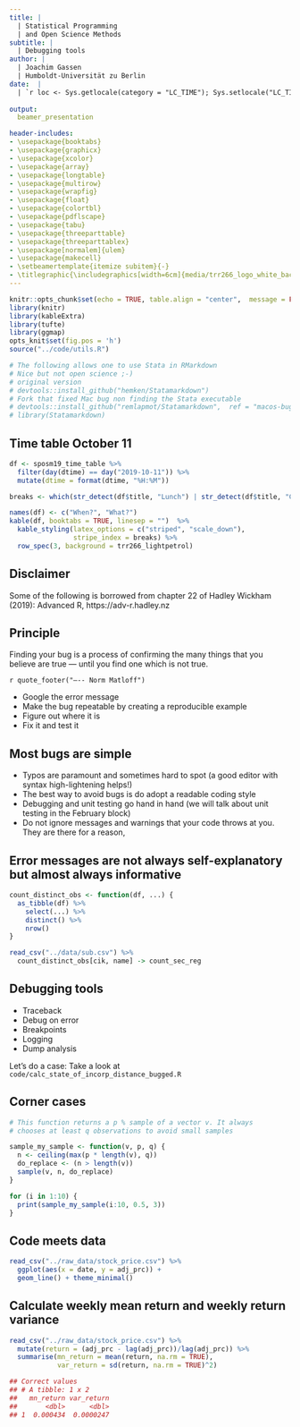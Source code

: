 ```yaml
---
title: |
  | Statistical Programming 
  | and Open Science Methods
subtitle: |
  | Debugging tools
author: | 
  | Joachim Gassen 
  | Humboldt-Universität zu Berlin
date:  |
  | `r loc <- Sys.getlocale(category = "LC_TIME"); Sys.setlocale("LC_TIME", "C"); fdate <- format(Sys.time(), '%B %d, %Y'); Sys.setlocale("LC_TIME", loc); fdate`
  
output: 
  beamer_presentation

header-includes:
- \usepackage{booktabs}
- \usepackage{graphicx}
- \usepackage{xcolor}
- \usepackage{array}
- \usepackage{longtable}
- \usepackage{multirow}
- \usepackage{wrapfig}
- \usepackage{float}
- \usepackage{colortbl}
- \usepackage{pdflscape}
- \usepackage{tabu}
- \usepackage{threeparttable}
- \usepackage{threeparttablex}
- \usepackage[normalem]{ulem}
- \usepackage{makecell}
- \setbeamertemplate{itemize subitem}{-}
- \titlegraphic{\includegraphics[width=6cm]{media/trr266_logo_white_background.png}}
---
```



```r
knitr::opts_chunk$set(echo = TRUE, table.align = "center",  message = FALSE, error = FALSE, warning = FALSE, clean = FALSE)
library(knitr)
library(kableExtra)
library(tufte)
library(ggmap)
opts_knit$set(fig.pos = 'h')
source("../code/utils.R")

# The following allows one to use Stata in RMarkdown 
# Nice but not open science ;-)
# original version
# devtools::install_github("hemken/Statamarkdown")
# Fork that fixed Mac bug non finding the Stata executable
# devtools::install_github("remlapmot/Statamarkdown",  ref = "macos-bug-fixes")
# library(Statamarkdown)

```

## Time table October 11

``` r
df <- sposm19_time_table %>%
  filter(day(dtime) == day("2019-10-11")) %>%
  mutate(dtime = format(dtime, "%H:%M"))

breaks <- which(str_detect(df$title, "Lunch") | str_detect(df$title, "Coffee"))

names(df) <- c("When?", "What?")
kable(df, booktabs = TRUE, linesep = "")  %>%
  kable_styling(latex_options = c("striped", "scale_down"),
                stripe_index = breaks) %>%
  row_spec(3, background = trr266_lightpetrol)
```


## Disclaimer

\center Some of the following is borrowed from chapter 22 of 
Hadley Wickham (2019): Advanced R,
https://adv-r.hadley.nz


## Principle

Finding your bug is a process of confirming the many things that you believe are true — until you find one which is not true.

`r quote_footer("—-- Norm Matloff")`

\vspace{24pt}

* Google the error message
* Make the bug repeatable by creating a reproducible example
* Figure out where it is
* Fix it and test it


## Most bugs are simple

* Typos are paramount and sometimes hard to spot (a good editor with syntax 
high-lightening helps!)
* The best way to avoid bugs is do adopt a readable coding style
* Debugging and unit testing go hand in hand (we will talk about unit testing
in the February block)
* Do not ignore messages and warnings that your code throws at you. They are 
there for a reason,


## Error messages are not always self-explanatory but almost always informative

\footnotesize
```r
count_distinct_obs <- function(df, ...) {
  as_tibble(df) %>%
    select(...) %>%
    distinct() %>%
    nrow()
}

read_csv("../data/sub.csv") %>%
  count_distinct_obs[cik, name] -> count_sec_reg
```
\normalsize


## Debugging tools

- Traceback
- Debug on error
- Breakpoints
- Logging
- Dump analysis

\vspace{12pt}
\center

Let's do a case: Take a look at `code/calc_state_of_incorp_distance_bugged.R`

## Corner cases

\scriptsize
```r
# This function returns a p % sample of a vector v. It always 
# chooses at least q observations to avoid small samples

sample_my_sample <- function(v, p, q) {
  n <- ceiling(max(p * length(v), q))
  do_replace <- (n > length(v))
  sample(v, n, do_replace)
}

for (i in 1:10) {
  print(sample_my_sample(i:10, 0.5, 3))
}
```
\normalsize


## Code meets data

\footnotesize
```r
read_csv("../raw_data/stock_price.csv") %>% 
  ggplot(aes(x = date, y = adj_prc)) + 
  geom_line() + theme_minimal()
```
\normalsize


## Calculate weekly mean return and weekly return variance

\footnotesize
```r
read_csv("../raw_data/stock_price.csv") %>%
  mutate(return = (adj_prc - lag(adj_prc))/lag(adj_prc)) %>%
  summarise(mn_return = mean(return, na.rm = TRUE),
            var_return = sd(return, na.rm = TRUE)^2)

## Correct values
## # A tibble: 1 x 2
##   mn_return var_return
##       <dbl>      <dbl>
## 1  0.000434  0.0000247
```
\normalsize